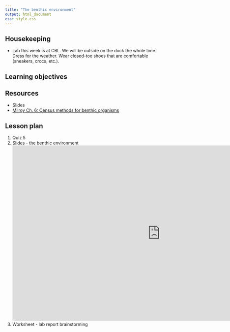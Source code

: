```yaml
---
title: "The benthic environment"
output: html_document
css: style.css
---
```

## Housekeeping

* Lab this week is at CBL. We will be outside on the dock the whole time. Dress for the weather. Wear closed-toe shoes that are comfortable (sneakers, crocs, etc.).

## Learning objectives

## Resources

* Slides
* [Milroy Ch. 6: Census methods for benthic organisms](https://mrne392.github.io/lesson-plans/readings/Milroy_Ch6.pdf)

## Lesson plan

1. Quiz 5 
2. Slides - the benthic environment
<iframe src="https://docs.google.com/presentation/d/1iBc16csODl5D0ObxhkK3fUlfj-XSvUw65sLQIoXMKlk/embed?start=false&loop=false&delayms=3000" frameborder="0" width="960" height="569" allowfullscreen="true" mozallowfullscreen="true" webkitallowfullscreen="true" data-external="1"></iframe>
3. Worksheet - lab report brainstorming

